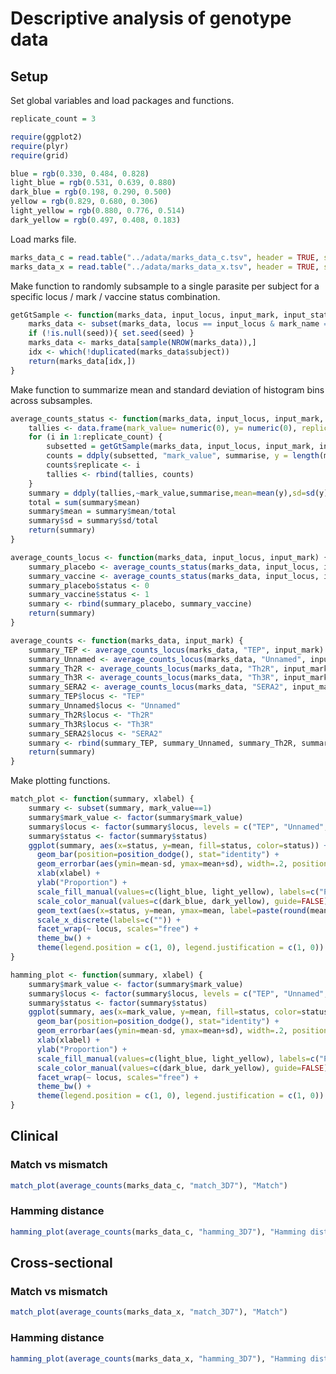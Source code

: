 # Descriptive analysis of genotype data

## Setup

Set global variables and load packages and functions.

```r
replicate_count = 3

require(ggplot2)
require(plyr)
require(grid)

blue = rgb(0.330, 0.484, 0.828)
light_blue = rgb(0.531, 0.639, 0.880)
dark_blue = rgb(0.198, 0.290, 0.500)
yellow = rgb(0.829, 0.680, 0.306)
light_yellow = rgb(0.880, 0.776, 0.514)
dark_yellow = rgb(0.497, 0.408, 0.183)
```

Load marks file.

```r
marks_data_c = read.table("../adata/marks_data_c.tsv", header = TRUE, sep = '\t')
marks_data_x = read.table("../adata/marks_data_x.tsv", header = TRUE, sep = '\t')
```

Make function to randomly subsample to a single parasite per subject for a specific locus / mark / vaccine status combination.

```r
getGtSample <- function(marks_data, input_locus, input_mark, input_status, seed=NULL) {
	marks_data <- subset(marks_data, locus == input_locus & mark_name == input_mark & vaccine_status == input_status)
	if (!is.null(seed)){ set.seed(seed) }
	marks_data <- marks_data[sample(NROW(marks_data)),]
	idx <- which(!duplicated(marks_data$subject))
	return(marks_data[idx,])
}
```

Make function to summarize mean and standard deviation of histogram bins across subsamples.

```r
average_counts_status <- function(marks_data, input_locus, input_mark, input_status) {
	tallies <- data.frame(mark_value= numeric(0), y= numeric(0), replicate = numeric(0))
	for (i in 1:replicate_count) {
		subsetted = getGtSample(marks_data, input_locus, input_mark, input_status)
		counts = ddply(subsetted, "mark_value", summarise, y = length(mark_value))
		counts$replicate <- i
		tallies <- rbind(tallies, counts)
	}
	summary = ddply(tallies,~mark_value,summarise,mean=mean(y),sd=sd(y))
	total = sum(summary$mean)
	summary$mean = summary$mean/total
	summary$sd = summary$sd/total	
	return(summary)
}

average_counts_locus <- function(marks_data, input_locus, input_mark) {
	summary_placebo <- average_counts_status(marks_data, input_locus, input_mark, 0)
	summary_vaccine <- average_counts_status(marks_data, input_locus, input_mark, 1)
	summary_placebo$status <- 0
	summary_vaccine$status <- 1
	summary <- rbind(summary_placebo, summary_vaccine)
	return(summary)
}

average_counts <- function(marks_data, input_mark) {
	summary_TEP <- average_counts_locus(marks_data, "TEP", input_mark)
	summary_Unnamed <- average_counts_locus(marks_data, "Unnamed", input_mark)
	summary_Th2R <- average_counts_locus(marks_data, "Th2R", input_mark)
	summary_Th3R <- average_counts_locus(marks_data, "Th3R", input_mark)
	summary_SERA2 <- average_counts_locus(marks_data, "SERA2", input_mark)			
	summary_TEP$locus <- "TEP"
	summary_Unnamed$locus <- "Unnamed"	
	summary_Th2R$locus <- "Th2R"	
	summary_Th3R$locus <- "Th3R"	
	summary_SERA2$locus <- "SERA2"				
	summary <- rbind(summary_TEP, summary_Unnamed, summary_Th2R, summary_Th3R, summary_SERA2)	
	return(summary)
}
```

Make plotting functions.

```r
match_plot <- function(summary, xlabel) {
	summary <- subset(summary, mark_value==1)
	summary$mark_value <- factor(summary$mark_value)
	summary$locus <- factor(summary$locus, levels = c("TEP", "Unnamed", "Th2R", "Th3R", "SERA2"))	
	summary$status <- factor(summary$status)	
	ggplot(summary, aes(x=status, y=mean, fill=status, color=status)) +
      geom_bar(position=position_dodge(), stat="identity") +
	  geom_errorbar(aes(ymin=mean-sd, ymax=mean+sd), width=.2, position=position_dodge(.9)) +      
      xlab(xlabel) +
      ylab("Proportion") +
	  scale_fill_manual(values=c(light_blue, light_yellow), labels=c("Placebo", "Vaccine")) +
	  scale_color_manual(values=c(dark_blue, dark_yellow), guide=FALSE) +
	  geom_text(aes(x=status, y=mean, ymax=mean, label=paste(round(mean*100,1),"%",sep="")), color="black", vjust=2.2, position = position_dodge(width=0.9)) +
	  scale_x_discrete(labels=c("")) +
	  facet_wrap(~ locus, scales="free") +
	  theme_bw() +
      theme(legend.position = c(1, 0), legend.justification = c(1, 0))
}

hamming_plot <- function(summary, xlabel) {
	summary$mark_value <- factor(summary$mark_value)
	summary$locus <- factor(summary$locus, levels = c("TEP", "Unnamed", "Th2R", "Th3R", "SERA2"))	
	summary$status <- factor(summary$status)
	ggplot(summary, aes(x=mark_value, y=mean, fill=status, color=status)) +
      geom_bar(position=position_dodge(), stat="identity") +
	  geom_errorbar(aes(ymin=mean-sd, ymax=mean+sd), width=.2, position=position_dodge(.9)) +      
      xlab(xlabel) +
      ylab("Proportion") +
	  scale_fill_manual(values=c(light_blue, light_yellow), labels=c("Placebo", "Vaccine")) +
	  scale_color_manual(values=c(dark_blue, dark_yellow), guide=FALSE) +
	  facet_wrap(~ locus, scales="free") +
      theme_bw() +
      theme(legend.position = c(1, 0), legend.justification = c(1, 0))      
}
```

## Clinical

### Match vs mismatch

```r
match_plot(average_counts(marks_data_c, "match_3D7"), "Match")
```

### Hamming distance

```r
hamming_plot(average_counts(marks_data_c, "hamming_3D7"), "Hamming distance")
```

## Cross-sectional

### Match vs mismatch

```r
match_plot(average_counts(marks_data_x, "match_3D7"), "Match")
```

### Hamming distance

```r
hamming_plot(average_counts(marks_data_x, "hamming_3D7"), "Hamming distance")
```
